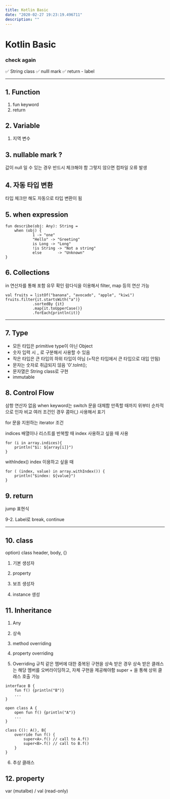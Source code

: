 ```yaml
---
title: Kotlin Basic
date: "2020-02-27 19:23:19.496711"
description: ""
---
```


# Kotlin Basic



### check again

✅ String class 
✅ nulll mark
✅ return - label


---
## 1. Function

1) fun keyword
2) return

## 2. Variable

1) 지역 변수

## 3. nullable mark ?

값이 null 일 수 있는 경우 반드시 체크해야 함
그렇지 않으면 컴파일 오류 발생

## 4. 자동 타입 변환

타입 체크만 해도 자동으로 타입 변환이 됨

## 5. when expression

```
fun describe(obj: Any): String = 
	when (obj) {
			1 -> "one"
			"Hello" -> "Greeting"
			is Long -> "Long"
			!is String -> "Not a string"
			else       -> "Unknown"
}
```
  
## 6. Collections

in 연산자를 통해 포함 유무 확인
람다식을 이용해서 filter, map 등의 연산 가능
```
val fruits = listOf("banana", "avocado", "apple", "kiwi")
fruits.filter{it.startsWith("a")}
			.sortedBy {it}
			.map{it.toUpperCase()}
			.forEach{println(it)}
```

---
## 7. Type

* 모든 타입은 primitive type이 아닌 Object
* 숫자 입력 시 _ 로 구분해서 사용할 수 있음
* 작은 타입은 큰 타입의 하위 타입이 아님 (=작은 타입에서 큰 타입으로 대입 안됨)
* 문자는 숫자로 취급되지 않음
'0'.toInt();
* 문자열은 String class로 구현
* immutable

## 8. Control Flow

삼항 연산자 없음
when keyword는 switch 문을 대체함
만족할 때까지 위부터 순차적으로 인자 비교
여러 조건인 경우 콤마(,) 사용해서 표기

for 문을 지원하는 iterator 조건

indices
배열이나 리스트를 반복할 때 index 사용하고 싶을 때 사용
```
for (i in array.indices){
	println("$i: ${array[i]}")
}
```

withIndex()
index 이용하고 싶을 때
```
for ( (index, value) in array.withIndex()) {
	println("$index: ${value}")
}
```

## 9. return

jump 표현식

9-2. Label로 break, continue

---
## 10. class

option) class header, body, {}
1) 기본 생성자
2) property
3) 보조 생성자

4) instance 생성

## 11. Inheritance

1) Any
2) 상속
3) method overriding
4) property overriding

5) Overriding 규칙
같은 멤버에 대한 중복된 구현을 상속 받은 경우
상속 받은 클래스는 해당 멤버를 오버라이딩하고, 자체 구현을 제공해야함
super + <className>을 통해 상위 클래스 호출 가능
```
interface B {
	fun f() {println("B")}
	...
}

open class A {
	open fun f() {println("A")}
	...
}

class C(): A(), B{
	override fun f() {
		super<A>.f() // call to A.f()
		super<B>.f() // call to B.f()
	}
}
```

6) 추상 클래스
## 12. property

var (mutalbe) / val (read-only)





